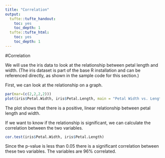 ---
title: "Correlation"
output:
  tufte::tufte_handout:
    toc: yes
    toc_depth: 1
  tufte::tufte_html:
    toc: yes
    toc_depth: 1
---

#Correlation

We will use the iris data to look at the relationship between petal length and width. (The iris dataset is part of the base R installation and can be referenced directly, as shown in the sample code for this section.)  

First, we can look at the relationship on a graph.  

```{r fig.fullwidth=TRUE}
par(mar=(c(2,2,2,2)))
plot(iris$Petal.Width, iris$Petal.Length, main = "Petal Width vs. Length", xlab = "Petal Width", ylab = "Petal Length")
```

The plot shows that there is a positive, linear relationship between petal length and width.  

If we want to know if the relationship is significant, we can calculate the correlation between the two variables.  

```{r}
cor.test(iris$Petal.Width, iris$Petal.Length)
```

Since the p-value is less than 0.05 there is a significant correlation between these two variables. The variables are 96% correlated.



